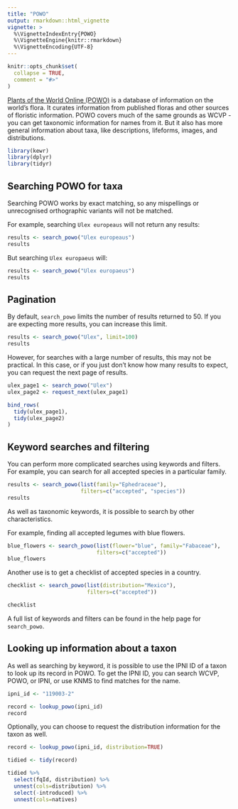 ```yaml
---
title: "POWO"
output: rmarkdown::html_vignette
vignette: >
  %\VignetteIndexEntry{POWO}
  %\VignetteEngine{knitr::rmarkdown}
  %\VignetteEncoding{UTF-8}
---
```


```r
knitr::opts_chunk$set(
  collapse = TRUE,
  comment = "#>"
)
```

[Plants of the World Online (POWO)](http://www.plantsoftheworldonline.org/) is a database of information on the world's flora. It curates information from published floras and other sources of floristic information. POWO covers much of the same grounds as WCVP - you can get taxonomic information for names from it. But it also has more general information about taxa, like descriptions, lifeforms, images, and distributions.

```r
library(kewr)
library(dplyr)
library(tidyr)
```


## Searching POWO for taxa

Searching POWO works by exact matching, so any mispellings or unrecognised orthographic variants will not be matched.

For example, searching `Ulex europeaus` will not return any results:
```r
results <- search_powo("Ulex europeaus")
results
```

But searching `Ulex europaeus` will:

```r
results <- search_powo("Ulex europaeus")
results
```

## Pagination

By default, `search_powo` limits the number of results returned to 50. If you are expecting more results, you can increase this limit.

```r
results <- search_powo("Ulex", limit=100)
results
```

However, for searches with a large number of results, this may not be practical. In this case, or if you just don't know how many results to expect, you can request the next page of results.

```r
ulex_page1 <- search_powo("Ulex")
ulex_page2 <- request_next(ulex_page1)

bind_rows(
  tidy(ulex_page1),
  tidy(ulex_page2)
)
```

## Keyword searches and filtering

You can perform more complicated searches using keywords and filters.
For example, you can search for all accepted species in a particular family.

```r
results <- search_powo(list(family="Ephedraceae"), 
                       filters=c("accepted", "species"))
results
```

As well as taxonomic keywords, it is possible to search by other characteristics.

For example, finding all accepted legumes with blue flowers.

```r
blue_flowers <- search_powo(list(flower="blue", family="Fabaceae"),
                            filters=c("accepted"))
blue_flowers
```

Another use is to get a checklist of accepted species in a country.

```r
checklist <- search_powo(list(distribution="Mexico"),
                         filters=c("accepted"))

checklist
```

A full list of keywords and filters can be found in the help page for `search_powo`. 

## Looking up information about a taxon

As well as searching by keyword, it is possible to use the IPNI ID of a taxon to look up its record in POWO. To get the IPNI ID, you can search WCVP, POWO, or IPNI, or use KNMS to find matches for the name.

```r
ipni_id <- "119003-2"

record <- lookup_powo(ipni_id)
record
```

Optionally, you can choose to request the distribution information for the taxon as well.

```r
record <- lookup_powo(ipni_id, distribution=TRUE)

tidied <- tidy(record)

tidied %>%
  select(fqId, distribution) %>%
  unnest(cols=distribution) %>%
  select(-introduced) %>%
  unnest(cols=natives)
```
